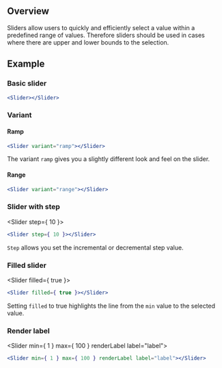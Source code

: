 
## Overview

Sliders allow users to quickly and efficiently select a value within a predefined
range of values. Therefore sliders should be used in cases where there are upper
and lower bounds to the selection.

## Example

### Basic slider

<Slider></Slider>

```jsx
<Slider></Slider>
```

### Variant

#### Ramp

<Slider variant="ramp"></Slider>

```jsx
<Slider variant="ramp"></Slider>
```

The variant `ramp` gives you a slightly different look and feel on the slider.

#### Range

<Slider variant="range"></Slider>

```jsx
<Slider variant="range"></Slider>
```

### Slider with step

<Slider step={ 10 }></Slider>

```jsx
<Slider step={ 10 }></Slider>
```

`Step` allows you set the incremental or decremental step value.

### Filled slider

<Slider filled={ true }></Slider>

```jsx
<Slider filled={ true }></Slider>
```

Setting `filled` to true highlights the line from the `min` value
to the selected value.

### Render label

<Slider min={ 1 } max={ 100 } renderLabel label="label"></Slider>

```jsx
<Slider min={ 1 } max={ 100 } renderLabel label="label"></Slider>
```
